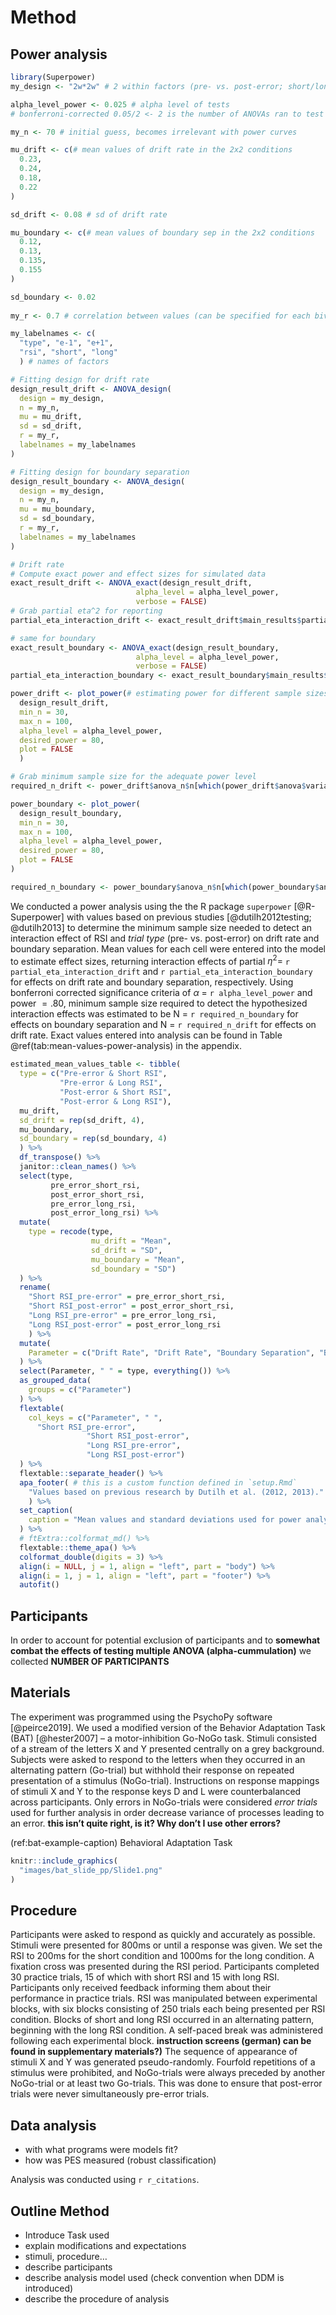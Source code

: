 # Method

## Power analysis
```r
library(Superpower)
my_design <- "2w*2w" # 2 within factors (pre- vs. post-error; short/long rsi)

alpha_level_power <- 0.025 # alpha level of tests
# bonferroni-corrected 0.05/2 <- 2 is the number of ANOVAs ran to test main hypotheses

my_n <- 70 # initial guess, becomes irrelevant with power curves

mu_drift <- c(# mean values of drift rate in the 2x2 conditions
  0.23,
  0.24,
  0.18,
  0.22
)

sd_drift <- 0.08 # sd of drift rate

mu_boundary <- c(# mean values of boundary sep in the 2x2 conditions
  0.12,
  0.13,
  0.135,
  0.155
)

sd_boundary <- 0.02
  
my_r <- 0.7 # correlation between values (can be specified for each bivariate correlation separately)

my_labelnames <- c(
  "type", "e-1", "e+1",
  "rsi", "short", "long"
  ) # names of factors
```

```r
# Fitting design for drift rate
design_result_drift <- ANOVA_design(
  design = my_design,
  n = my_n,
  mu = mu_drift,
  sd = sd_drift,
  r = my_r,
  labelnames = my_labelnames
)

# Fitting design for boundary separation
design_result_boundary <- ANOVA_design(
  design = my_design,
  n = my_n,
  mu = mu_boundary,
  sd = sd_boundary,
  r = my_r,
  labelnames = my_labelnames
)
```

```r
# Drift rate
# Compute exact power and effect sizes for simulated data
exact_result_drift <- ANOVA_exact(design_result_drift,
                            alpha_level = alpha_level_power,
                            verbose = FALSE)
# Grab partial eta^2 for reporting
partial_eta_interaction_drift <- exact_result_drift$main_results$partial_eta_squared[3] %>% round(., 2)

# same for boundary
exact_result_boundary <- ANOVA_exact(design_result_boundary,
                            alpha_level = alpha_level_power,
                            verbose = FALSE)
partial_eta_interaction_boundary <- exact_result_boundary$main_results$partial_eta_squared[3] %>% round(., 2)
```

```r
power_drift <- plot_power(# estimating power for different sample sizes
  design_result_drift,
  min_n = 30,
  max_n = 100,
  alpha_level = alpha_level_power,
  desired_power = 80,
  plot = FALSE
  )

# Grab minimum sample size for the adequate power level
required_n_drift <- power_drift$anova_n$n[which(power_drift$anova$variable == "type:rsi")]

power_boundary <- plot_power(
  design_result_boundary,
  min_n = 30,
  max_n = 100,
  alpha_level = alpha_level_power,
  desired_power = 80,
  plot = FALSE
)

required_n_boundary <- power_boundary$anova_n$n[which(power_boundary$anova$variable == "type:rsi")]
```

We conducted a power analysis using the the R package `superpower` [@R-Superpower] with values based on previous studies [@dutilh2012testing; @dutilh2013] to determine the minimum sample size needed to detect an interaction effect of RSI and _trial type_ (pre- vs. post-error) on drift rate and boundary separation. Mean values for each cell were entered into the model to estimate effect sizes, returning interaction effects of partial $\eta^2 =$ `r partial_eta_interaction_drift` and `r partial_eta_interaction_boundary` for effects on drift rate and boundary separation, respectively. Using bonferroni corrected significance criteria of $\alpha$ = `r alpha_level_power` and power $= .80$, minimum sample size required to detect the hypothesized interaction effects was estimated to be N = `r required_n_boundary` for effects on boundary separation and N = `r required_n_drift` for effects on drift rate. Exact values entered into analysis can be found in Table \@ref(tab:mean-values-power-analysis) in the appendix.

```r
estimated_mean_values_table <- tibble(
  type = c("Pre-error & Short RSI",
           "Pre-error & Long RSI",
           "Post-error & Short RSI",
           "Post-error & Long RSI"),
  mu_drift,
  sd_drift = rep(sd_drift, 4),
  mu_boundary,
  sd_boundary = rep(sd_boundary, 4)
  ) %>% 
  df_transpose() %>% 
  janitor::clean_names() %>% 
  select(type,
         pre_error_short_rsi,
         post_error_short_rsi,
         pre_error_long_rsi,
         post_error_long_rsi) %>% 
  mutate(
    type = recode(type,
                  mu_drift = "Mean",
                  sd_drift = "SD",
                  mu_boundary = "Mean",
                  sd_boundary = "SD")
  ) %>%
  rename(
    "Short RSI_pre-error" = pre_error_short_rsi,
    "Short RSI_post-error" = post_error_short_rsi,
    "Long RSI_pre-error" = pre_error_long_rsi,
    "Long RSI_post-error" = post_error_long_rsi
    ) %>% 
  mutate(
    Parameter = c("Drift Rate", "Drift Rate", "Boundary Separation", "Boundary Separation")
  ) %>% 
  select(Parameter, " " = type, everything()) %>% 
  as_grouped_data(
    groups = c("Parameter")
  ) %>%
  flextable(
    col_keys = c("Parameter", " ",
      "Short RSI_pre-error",
                 "Short RSI_post-error",
                 "Long RSI_pre-error",
                 "Long RSI_post-error")
  ) %>%
  flextable::separate_header() %>% 
  apa_footer( # this is a custom function defined in `setup.Rmd`
    "Values based on previous research by Dutilh et al. (2012, 2013)."
    ) %>% 
  set_caption(
    caption = "Mean values and standard deviations used for power analysis"
  ) %>% 
  # ftExtra::colformat_md() %>% 
  flextable::theme_apa() %>% 
  colformat_double(digits = 3) %>% 
  align(i = NULL, j = 1, align = "left", part = "body") %>% 
  align(i = 1, j = 1, align = "left", part = "footer") %>%
  autofit() 
```

## Participants
In order to account for potential exclusion of participants and to **somewhat combat the effects of testing multiple ANOVA (alpha-cummulation)** we collected **NUMBER OF PARTICIPANTS** 

## Materials
The experiment was programmed using the PsychoPy software [@peirce2019]. We used a modified version of the Behavior Adaptation Task (BAT) [@hester2007] -- a motor-inhibition Go-NoGo task. Stimuli consisted of a stream of the letters X and Y presented centrally on a grey background. Subjects were asked to respond to the letters when they occurred in an alternating pattern (Go-trial) but withhold their response on repeated presentation of a stimulus (NoGo-trial).
Instructions on response mappings of stimuli X and Y to the response keys D and L were counterbalanced across participants. Only errors in NoGo-trials were considered _error trials_ used for further analysis in order decrease variance of processes leading to an error. **this isn't quite right, is it? Why don't I use other errors?**
<!-- (see Figure \@ref(fig:bat-example)) -->
<!-- Do I wanna mention stim and fix size? -->

(ref:bat-example-caption) Behavioral Adaptation Task

```r
knitr::include_graphics(
  "images/bat_slide_pp/Slide1.png"
)
```

<!-- ![Behavior Adaptation Task](images/bat_slide_pp/Slide1.png) -->


## Procedure
Participants were asked to respond as quickly and accurately as possible. Stimuli were presented for 800ms or until a response was given. We set the RSI to 200ms for the short condition and 1000ms for the long condition. A fixation cross was presented during the RSI period. Participants completed 30 practice trials, 15 of which with short RSI and 15 with long RSI. Participants only received feedback informing them about their performance in practice trials. RSI was manipulated between experimental blocks, with six blocks consisting of 250 trials each being presented per RSI condition. Blocks of short and long RSI occurred in an alternating pattern, beginning with the long RSI condition. A self-paced break was administered following each experimental block. **instruction screens (german) can be found in supplementary materials?)** The sequence of appearance of stimuli X and Y was generated pseudo-randomly. Fourfold repetitions of a stimulus were prohibited, and NoGo-trials were always preceded by another NoGo-trial or at least two Go-trials. This was done to ensure that post-error trials were never simultaneously pre-error trials. 

## Data analysis
- with what programs were models fit?
- how was PES measured (robust classification)

Analysis was conducted using `r r_citations`.

## Outline Method
- Introduce Task used
- explain modifications and expectations
- stimuli, procedure...
- describe participants
- describe analysis model used (check convention when DDM is introduced)
- describe the procedure of analysis